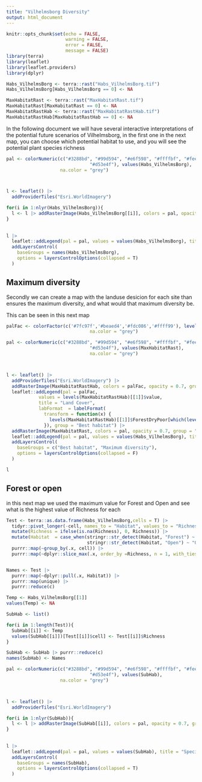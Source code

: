 ```yaml
---
title: "Vilhelmsborg Diversity"
output: html_document
---
```


```r
knitr::opts_chunk$set(echo = FALSE,
                      warning = FALSE,
                      error = FALSE,
                      message = FALSE)
library(terra)
library(leaflet)
library(leaflet.providers)
library(dplyr)

Habs_VilhelmsBorg <- terra::rast("Habs_VilhelmsBorg.tif")
Habs_VilhelmsBorg[Habs_VilhelmsBorg == 0] <- NA

MaxHabitatRast <- terra::rast("MaxHabitatRast.tif")
MaxHabitatRast[MaxHabitatRast == 0] <- NA
MaxHabitatRastHab <- terra::rast("MaxHabitatRastHab.tif")
MaxHabitatRastHab[MaxHabitatRastHab == 0] <- NA
```

In the following document we will have several interactive interpretations of the potential future scenarios of Vilhelmsborg, in the first one in the next map, you can choose which potential habitat to use, and you will see the potential plant species richness

```r
pal <- colorNumeric(c("#3288bd", "#99d594", "#e6f598", "#ffffbf", "#fee08b", "#fc8d59", 
                               "#d53e4f"), values(Habs_VilhelmsBorg),
                    na.color = "grey")



l <- leaflet() |>  
  addProviderTiles("Esri.WorldImagery") 

for(i in 1:nlyr(Habs_VilhelmsBorg)){
  l <- l |> addRasterImage(Habs_VilhelmsBorg[[i]], colors = pal, opacity = 0.7, group = names(Habs_VilhelmsBorg[[i]]))
}
  
  
l |> 
  leaflet::addLegend(pal = pal, values = values(Habs_VilhelmsBorg), title = "Species richness") |> 
  addLayersControl(
    baseGroups = names(Habs_VilhelmsBorg),
    options = layersControlOptions(collapsed = T)
  )
```

## Maximum diversity

Secondly we can create a map with the landuse desicion for each site than ensures the maximum diversity, and what would that maximum diversity be.

This can be seen in this next map


```r
palFac <- colorFactor(c('#7fc97f','#beaed4','#fdc086','#ffff99'), levels(MaxHabitatRastHab)[[1]]$value,
                               na.color = "grey")

pal <- colorNumeric(c("#3288bd", "#99d594", "#e6f598", "#ffffbf", "#fee08b", "#fc8d59", 
                               "#d53e4f"), values(MaxHabitatRast),
                               na.color = "grey")



l <- leaflet() |>  
  addProviderTiles("Esri.WorldImagery") |> 
  addRasterImage(MaxHabitatRastHab, colors = palFac, opacity = 0.7, group = "Best habitat") |> 
  leaflet::addLegend(pal = palFac, 
            values = levels(MaxHabitatRastHab)[[1]]$value,
            title = "Land Cover",
            labFormat  = labelFormat(
              transform = function(x) {
                levels(MaxHabitatRastHab)[[1]]$ForestDryPoor[which(levels(MaxHabitatRastHab)[[1]]$value == x)]
              }), group = "Best habitat") |> 
  addRasterImage(MaxHabitatRast, colors = pal, opacity = 0.7, group = "Maximum diversity") |> 
  leaflet::addLegend(pal = pal, values = values(Habs_VilhelmsBorg), title = "Species richness", group = "Maximum diversity") |> 
  addLayersControl(
    baseGroups = c("Best habitat", "Maximum diversity"),
    options = layersControlOptions(collapsed = F)
  )  

l
```

## Forest or open

in this next map we used the maximum value for Forest and Open and see what is the highest value of Richness for each

```r
Test <- terra::as.data.frame(Habs_VilhelmsBorg,cells = T) |> 
  tidyr::pivot_longer(-cell, names_to = "Habitat", values_to = "Richness") |>
  mutate(Richness = ifelse(is.na(Richness), 0, Richness)) |> 
  mutate(Habitat  = case_when(stringr::str_detect(Habitat, "Forest") ~ "Forests",
                              stringr::str_detect(Habitat, "Open") ~ "Open")) |> group_split(Habitat) |>
  purrr::map(~group_by(.x, cell)) |> 
  purrr::map(~dplyr::slice_max(.x, order_by =Richness, n = 1, with_ties = F))


Names <- Test |> 
  purrr::map(~dplyr::pull(.x, Habitat)) |> 
  purrr::map(unique) |> 
  purrr::reduce(c)

Temp <- Habs_VilhelmsBorg[[1]]
values(Temp) <- NA

SubHab <- list()

for(i in 1:length(Test)){
  SubHab[[i]] <- Temp
  values(SubHab[[i]])[Test[[i]]$cell] <- Test[[i]]$Richness
}

SubHab <- SubHab |> purrr::reduce(c)
names(SubHab) <- Names
```

```r
pal <- colorNumeric(c("#3288bd", "#99d594", "#e6f598", "#ffffbf", "#fee08b", "#fc8d59", 
                               "#d53e4f"), values(SubHab),
                    na.color = "grey")



l <- leaflet() |>  
  addProviderTiles("Esri.WorldImagery") 

for(i in 1:nlyr(SubHab)){
  l <- l |> addRasterImage(SubHab[[i]], colors = pal, opacity = 0.7, group = names(SubHab[[i]]))
}
  
  
l |> 
  leaflet::addLegend(pal = pal, values = values(SubHab), title = "Species richness") |> 
  addLayersControl(
    baseGroups = names(SubHab),
    options = layersControlOptions(collapsed = T)
  )
```

